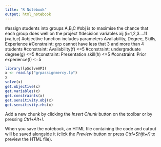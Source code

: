 ```yaml
---
title: "R Notebook"
output: html_notebook
---
```


#assign students into groups A,B,C 
#obj is to maximise the chance that each group does well on the project
#decision variables xij (i=1,2,3....11 j=a,b,c)
#objective function includes parameters Availability, Degree, Skills, Experience
#Constraint: grp cannot have less that 3 and more than 4 students
#constraint: Availability(f) <=5
#constraint: undergraduate degree(g) <=5
#constraint: Presentation skill(h) <=5
#constraint: Prior experience(I) <=5

```r
library(lpSolveAPI)
x <- read.lp("grpassignmercy.lp")
x
solve(x)
get.objective(x)
get.variables(x)
get.constraints(x)
get.sensitivity.obj(x)
get.sensitivity.rhs(x)
```

Add a new chunk by clicking the *Insert Chunk* button on the toolbar or by pressing *Ctrl+Alt+I*.

When you save the notebook, an HTML file containing the code and output will be saved alongside it (click the *Preview* button or press *Ctrl+Shift+K* to preview the HTML file).
